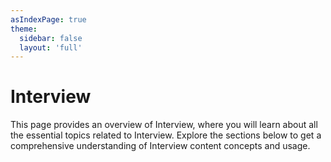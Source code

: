 ```yaml
---
asIndexPage: true
theme:
  sidebar: false
  layout: 'full'
---
```


# Interview

This page provides an overview of Interview, where you will learn about all the essential topics related to Interview. Explore the sections below to get a comprehensive understanding of Interview content concepts and usage.

<DocsOverview filePath={metadata.filePath} />

